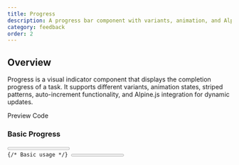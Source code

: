 ```yaml
---
title: Progress
description: A progress bar component with variants, animation, and Alpine.js integration
category: feedback
order: 2
---
```



## Overview

Progress is a visual indicator component that displays the completion progress of a task. It supports different variants, animation states, striped patterns, auto-increment functionality, and Alpine.js integration for dynamic updates.

<Tabs defaultValue="preview" class="h-auto">
    <TabsList variant="pills" slot="list">
        <TabsTrigger value="preview" variant="pills">Preview</TabsTrigger>
        <TabsTrigger value="code" variant="pills">Code</TabsTrigger>
    </TabsList>
    <TabsContent value="preview" preview class="space-y-6">
        <div class="space-y-4">
            <h3 class="text-lg font-medium">Basic Progress</h3>
            <Progress value={25} showLabel={true} />
            <Progress value={50} showLabel={true} />
            <Progress value={75} showLabel={true} />
            <Progress value={100} showLabel={true} />
        </div>
    </TabsContent>
    <TabsContent value="code">
        <Code language="astro" code={`---
---

{/* Basic usage */}
<Progress value={25} showLabel={true} />
<Progress value={50} showLabel={true} />
<Progress value={75} showLabel={true} />
<Progress value={100} showLabel={true} />

{/* Without labels */}
<Progress value={60} />

{/* Custom max value */}
<Progress value={30} max={50} showLabel={true} />`} />
    </TabsContent>
</Tabs>

## Variants

<Tabs defaultValue="preview" class="h-auto">
    <TabsList variant="pills" slot="list">
        <TabsTrigger value="preview" variant="pills">Preview</TabsTrigger>
        <TabsTrigger value="code" variant="pills">Code</TabsTrigger>
    </TabsList>
    <TabsContent value="preview" preview class="space-y-4">
        <div class="space-y-4">
            <div>
                <p class="text-sm text-muted-foreground mb-2">Default</p>
                <Progress value={70} variant="default" showLabel={true} />
            </div>
            <div>
                <p class="text-sm text-muted-foreground mb-2">Secondary</p>
                <Progress value={70} variant="secondary" showLabel={true} />
            </div>
            <div>
                <p class="text-sm text-muted-foreground mb-2">Success</p>
                <Progress value={70} variant="success" showLabel={true} />
            </div>
            <div>
                <p class="text-sm text-muted-foreground mb-2">Warning</p>
                <Progress value={70} variant="warning" showLabel={true} />
            </div>
            <div>
                <p class="text-sm text-muted-foreground mb-2">Info</p>
                <Progress value={70} variant="info" showLabel={true} />
            </div>
            <div>
                <p class="text-sm text-muted-foreground mb-2">Destructive</p>
                <Progress value={70} variant="destructive" showLabel={true} />
            </div>
        </div>
    </TabsContent>
    <TabsContent value="code">
        <Code language="astro" code={`{/* Different variants */
<Progress value={70} variant="default" showLabel={true} />
<Progress value={70} variant="secondary" showLabel={true} />
<Progress value={70} variant="success" showLabel={true} />
<Progress value={70} variant="warning" showLabel={true} />
<Progress value={70} variant="info" showLabel={true} />
<Progress value={70} variant="destructive" showLabel={true} />`} />
    </TabsContent>
</Tabs>

## Animated and Striped

<Tabs defaultValue="preview" class="h-auto">
    <TabsList variant="pills" slot="list">
        <TabsTrigger value="preview" variant="pills">Preview</TabsTrigger>
        <TabsTrigger value="code" variant="pills">Code</TabsTrigger>
    </TabsList>
    <TabsContent value="preview" preview class="space-y-4">
        <div class="space-y-4">
            <div>
                <p class="text-sm text-muted-foreground mb-2">Striped</p>
                <Progress value={80} striped={true} showLabel={true} />
            </div>
            <div>
                <p class="text-sm text-muted-foreground mb-2">Animated</p>
                <Progress value={65} animated={true} showLabel={true} />
            </div>
            <div>
                <p class="text-sm text-muted-foreground mb-2">Striped + Animated</p>
                <Progress value={90} striped={true} animated={true} variant="success" showLabel={true} />
            </div>
        </div>
    </TabsContent>
    <TabsContent value="code">
        <Code language="astro" code={`{/* Striped progress */
<Progress value={80} striped={true} showLabel={true} />

{/* Animated progress */}
<Progress value={65} animated={true} showLabel={true} />

{/* Both striped and animated */}
<Progress 
  value={90} 
  striped={true} 
  animated={true} 
  variant="success" 
  showLabel={true} 
/>`} />
    </TabsContent>
</Tabs>

## Auto-increment

<Tabs defaultValue="preview" class="h-auto">
    <TabsList variant="pills" slot="list">
        <TabsTrigger value="preview" variant="pills">Preview</TabsTrigger>
        <TabsTrigger value="code" variant="pills">Code</TabsTrigger>
    </TabsList>
    <TabsContent value="preview" preview class="space-y-4">
        <div class="space-y-6">
            <div>
                <p class="text-sm text-muted-foreground mb-2">Auto-increment (Fast)</p>
                <Progress 
                    autoIncrement={true} 
                    incrementInterval={50}
                    showLabel={true}
                />
            </div>
            <div>
                <p class="text-sm text-muted-foreground mb-2">Auto-increment with Animation</p>
                <Progress 
                    autoIncrement={true} 
                    incrementInterval={100}
                    striped={true}
                    animated={true}
                    variant="info"
                    showLabel={true}
                />
            </div>
        </div>
    </TabsContent>
    <TabsContent value="code">
        <Code language="astro" code={`{/* Auto-incrementing progress */
<Progress 
  autoIncrement={true} 
  incrementInterval={50}
  showLabel={true}
/>

{/* Auto-increment with visual effects */}
<Progress 
  autoIncrement={true} 
  incrementInterval={100}
  striped={true}
  animated={true}
  variant="info"
  showLabel={true}
/>`} />
    </TabsContent>
</Tabs>

## Interactive Demo

<Tabs defaultValue="preview" class="h-auto">
    <TabsList variant="pills" slot="list">
        <TabsTrigger value="preview" variant="pills">Preview</TabsTrigger>
        <TabsTrigger value="code" variant="pills">Code</TabsTrigger>
    </TabsList>
    <TabsContent value="preview" preview class="space-y-4">
        <div 
            x-data="{ 
                currentValue: 40,
                updateProgress() {
                    this.currentValue = Math.floor(Math.random() * 100);
                }
            }"
            class="space-y-4"
        >
            <div>
                <p class="text-sm text-muted-foreground mb-2">Dynamic Progress</p>
                <Progress 
                    x-bind:value="currentValue"
                    showLabel={true}
                />
            </div>
            
            <button 
                x-on:click="updateProgress()"
                class="px-4 py-2 bg-primary text-primary-foreground rounded-md hover:bg-primary/90 transition-colors"
            >
                Update Progress
            </button>
        </div>
    </TabsContent>
    <TabsContent value="code">
        <Code language="astro" code={`<div 
  x-data="{ 
    currentValue: 40,
    updateProgress() {
      this.currentValue = Math.floor(Math.random() * 100);
    }
  }"
>
  <Progress 
    x-bind:value="currentValue"
    showLabel={true}
  />
  
  <button x-on:click="updateProgress()">
    Update Progress
  </button>
</div>`} />
    </TabsContent>
</Tabs>

## API Reference

### Props

| Prop | Type | Default | Description |
|------|------|---------|-------------|
| `value` | `number` | `0` | Current progress value |
| `max` | `number` | `100` | Maximum progress value |
| `variant` | `'default', 'secondary', 'destructive', 'success', 'warning', 'info'` | `'default'` | Progress bar color variant |
| `animated` | `boolean` | `false` | Enables pulse animation |
| `striped` | `boolean` | `false` | Adds diagonal striped pattern |
| `showLabel` | `boolean` | `false` | Shows progress percentage label |
| `autoIncrement` | `boolean` | `false` | Automatically increments progress |
| `incrementInterval` | `number` | `100` | Auto-increment interval in milliseconds |
| `class` | `string` | `undefined` | Additional CSS classes |

### Alpine.js Integration

The Progress component provides several Alpine.js data properties and methods:

| Property | Type | Description |
|----------|------|-------------|
| `progress` | `number` | Current progress value (reactive) |
| `max` | `number` | Maximum progress value |
| `percentage` | `number` | Computed percentage (0-100) |
| `resetProgress()` | `function` | Resets progress to 0 and restarts auto-increment |
| `startAutoIncrement()` | `function` | Starts the auto-increment timer |

### Usage Examples

```astro
{/* Basic usage */}
<Progress value={50} showLabel={true} />

{/* Different variants */}
<Progress value={75} variant="success" showLabel={true} />
<Progress value={25} variant="warning" showLabel={true} />

{/* With visual effects */}
<Progress 
  value={80} 
  striped={true} 
  animated={true} 
  showLabel={true} 
/>

{/* Auto-incrementing */}
<Progress 
  autoIncrement={true}
  incrementInterval={200}
  variant="info"
  showLabel={true}
/>

{/* Dynamic with Alpine.js */}
<div x-data="{ progress: 30 }">
  <Progress x-bind:value="progress" showLabel={true} />
  <button x-on:click="progress += 10">Increase</button>
</div>
```

### Features

- **CVA Variants**: Full shadcn-style variant system with theme colors
- **Visual Effects**: Striped patterns and pulse animations
- **Auto-increment**: Built-in timer functionality with reset controls
- **Alpine.js Ready**: Reactive data binding and method exposure
- **Responsive**: Adapts to container width
- **Accessible**: Semantic progress element with proper ARIA attributes
- **Customizable**: Full theming support through CSS custom properties

### Styling

The Progress component uses CSS custom properties and Tailwind classes:

```css
/* Custom striped pattern */
.bg-stripes {
  background-image: repeating-linear-gradient(
    45deg,
    rgba(255, 255, 255, 0.1) 0,
    rgba(255, 255, 255, 0.1) 0.5rem,
    transparent 0.5rem,
    transparent 1rem
  );
}
```

The component supports all theme colors defined in your `tailwind.config.js` file.